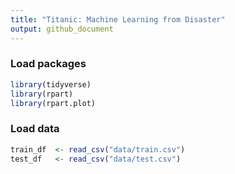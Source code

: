 ```yaml
---
title: "Titanic: Machine Learning from Disaster"
output: github_document
---
```

### Load packages
```r
library(tidyverse)
library(rpart)
library(rpart.plot)
```

### Load data
```r
train_df  <- read_csv("data/train.csv")
test_df   <- read_csv("data/test.csv")
```

